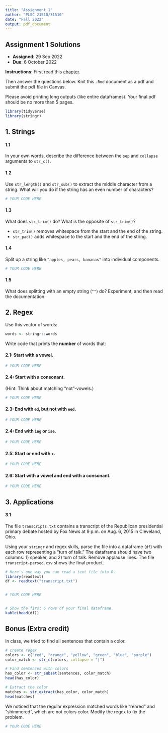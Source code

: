 ```yaml
---
title: "Assignment 1"
author: "PLSC 21510/31510"
date: "Fall 2022"
output: pdf_document
---
```


## Assignment 1 Solutions

- __Assigned__: 29 Sep 2022
- __Due__: 6 October 2022

**Instructions**: 
First read this [chapter](https://plsc-31101.github.io/course/strings-and-regular-expressions.html). 

Then answer the questions below. Knit this `.Rmd` document as a pdf and submit the pdf file in Canvas.

Please avoid printing long outputs (like entire dataframes). Your final pdf should be no more than 5 pages.

```r
library(tidyverse)
library(stringr)
```

## 1. Strings

#### 1.1

In your own words, describe the difference between the `sep` and `collapse` arguments to `str_c()`.


#### 1.2

Use `str_length()` and `str_sub()` to extract the middle character from 
a string. What will you do if the string has an even number of characters?

```r
# YOUR CODE HERE
```


#### 1.3

What does `str_trim()` do? What is the opposite of `str_trim()`?

- `str_trim()` removes whitespace from the start and the end of the string.
- `str_pad()` adds whitespace to the start and the end of the string.

#### 1.4

Split up a string like `"apples, pears, bananas"` into individual components.
      
```r
# YOUR CODE HERE
```

#### 1.5

What does splitting with an empty string (`""`) do? Experiment, and then read the documentation.
      
      
## 2. Regex

Use this vector of words:

```r
words <- stringr::words
```

Write code that prints the **number** of words that:

#### 2.1: Start with a vowel.

```r
# YOUR CODE HERE
```
  
#### 2.4: Start with a consonant. 

(Hint: Think about matching "not"-vowels.)
  
```r
# YOUR CODE HERE
```

#### 2.3: End with `ed`, but not with `eed`.
  
```r
# YOUR CODE HERE
```
      
#### 2.4: End with `ing` or `ise`.
  
```r
# YOUR CODE HERE
```

#### 2.5: Start or end with `x`.

```r
# YOUR CODE HERE
```

#### 2.6: Start with a vowel and end with a consonant.

```r
# YOUR CODE HERE
```

## 3. Applications

#### 3.1 

The file `transcripts.txt` contains a transcript of the Republican presidential primary debate hosted by Fox News at 9 p.m. on Aug. 6, 2015 in Cleveland, Ohio.

Using your `stringr` and regex skills, parse the file into a dataframe (`df`) with each row representing a "turn of talk." The dataframe should have two columns: 1) speaker, and 2) turn of talk. Remove applause lines. The file `transcript-parsed.csv` shows the final product.

```r
# Here's one way you can read a text file into R. 
library(readtext)
df <- readtext("transcript.txt")


# YOUR CODE HERE


# Show the first 6 rows of your final dataframe.
kable(head(df))
```

## Bonus (Extra credit)

In class, we tried to find all sentences that contain a color.

```r
# create regex
colors <- c("red", "orange", "yellow", "green", "blue", "purple")
color_match <- str_c(colors, collapse = "|")

# Find sentences with colors
has_color <- str_subset(sentences, color_match)
head(has_color)

# Extract the color
matches <- str_extract(has_color, color_match)
head(matches)
```

We noticed that the regular expression matched words like "reared" and "shimmered", which are not colors color. Modify the regex to fix the problem.

```r
# YOUR CODE HERE
```